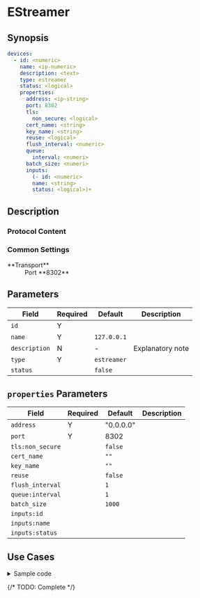 # EStreamer

## Synopsis

```yaml
devices:
  - id: <numeric>
    name: <ip-numeric>
    description: <text>
    type: estreamer
    status: <logical>
    properties:
      address: <ip-string>
      port: 8302
      tls:
        non_secure: <logical>
      cert_name: <string>
      key_name: <string>
      reuse: <logical>
      flush_interval: <numeric>
      queue:
        interval: <numeri>
      batch_size: <numeri>
      inputs:
        (- id: <numeric>
        name: <string>
        status: <logical>)+
```

## Description

### Protocol Content

### Common Settings

<dl>
  <dt>**Transport**</dt>
  <dd>Port **8302**</dd>
</dl>

## Parameters

|Field|Required|Default|Description|
|---|---|---|---|
|`id`|Y|||
|`name`|Y|`127.0.0.1`||
|`description`|N|-|Explanatory note|
|`type`|Y|`estreamer`||
|`status`||`false`||

## `properties` Parameters

|Field|Required|Default|Description|
|---|---|---|---|
|`address`|Y|"0.0.0.0"||
|`port`|Y|8302||
|`tls:non_secure`||`false`||
|`cert_name`||`""`||
|`key_name`||`""`||
|`reuse`||`false`||
|`flush_interval`||`1`||
|`queue:interval`||`1`||
|`batch_size`||`1000`||
|`inputs:id`||||
|`inputs:name`||||
|`inputs:status`||||

## Use Cases

<details>
<summary>Sample code</summary>

The YAML file is as follows:

```yaml
devices:
  - id: 324342342
    name: 127.0.0.1
    description: estreamer
    type: estreamer
    status: false
    properties:
      address: "0.0.0.0"
      port: 8302
      tls:
        non_secure: false
      cert_name: ""
      key_name: ""
      reuse: false
      flush_interval: 1
      queue:
        interval: 1
      batch_size: 1000
      inputs:
        - id: 102
          name: eStreamer Connection Events
          status: true
        - id: 103
          name: eStreamer File Events
          status: true
        - id: 104
          name: eStreamer Malware Events
          status: true
        - id: 106
          name: eStreamer Intrusion Events
          status: true
```
</details>

{/* TODO: Complete */}